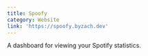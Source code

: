 ---
title: Spoofy
category: Website
link: 'https://spoofy.byzach.dev'
---

A dashboard for viewing your Spotify statistics.
